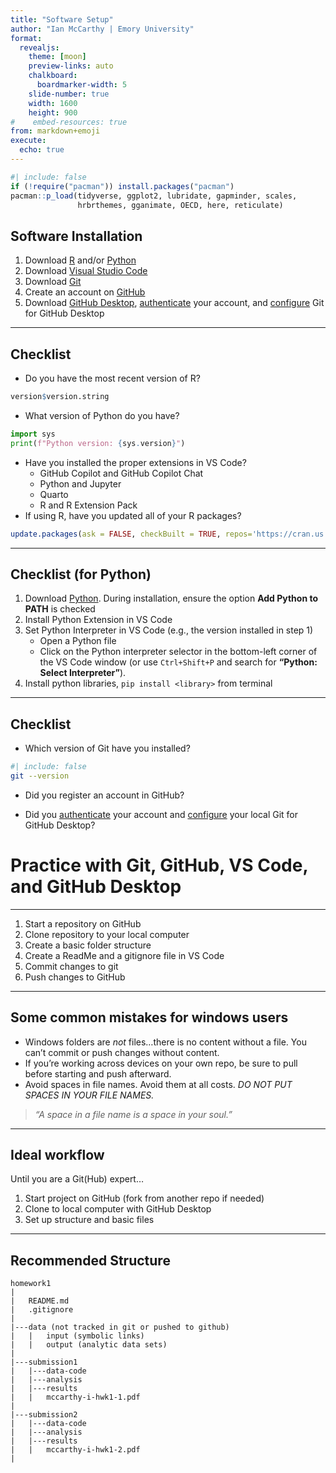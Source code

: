 ```yaml
---
title: "Software Setup"
author: "Ian McCarthy | Emory University"
format: 
  revealjs:
    theme: [moon]
    preview-links: auto
    chalkboard:
      boardmarker-width: 5
    slide-number: true
    width: 1600
    height: 900    
#    embed-resources: true
from: markdown+emoji
execute: 
  echo: true
---
```


```r
#| include: false
if (!require("pacman")) install.packages("pacman")
pacman::p_load(tidyverse, ggplot2, lubridate, gapminder, scales,
               hrbrthemes, gganimate, OECD, here, reticulate)
```

## Software Installation

1. Download [R](https://www.r-project.org/) and/or [Python](https://www.python.org/)
2. Download [Visual Studio Code](https://code.visualstudio.com/)
3. Download [Git](https://git-scm.com/downloads)
4. Create an account on [GitHub](https://github.com/)
5. Download [GitHub Desktop](https://desktop.github.com/download/), [authenticate](https://docs.github.com/en/desktop/installing-and-authenticating-to-github-desktop/authenticating-to-github-in-github-desktop) your account, and [configure](https://docs.github.com/en/desktop/configuring-and-customizing-github-desktop/configuring-git-for-github-desktop) Git for GitHub Desktop

---

## Checklist

- Do you have the most recent version of R?
```r
version$version.string
```

- What version of Python do you have?
```python
import sys
print(f"Python version: {sys.version}")
```


- Have you installed the proper extensions in VS Code?
  - GitHub Copilot and GitHub Copilot Chat
  - Python and Jupyter
  - Quarto
  - R and R Extension Pack


- If using R, have you updated all of your R packages? 
```r
update.packages(ask = FALSE, checkBuilt = TRUE, repos='https://cran.us.r-project.org')
```
  

---

## Checklist (for Python)

1. Download [Python](https://www.python.org/). During installation, ensure the option **Add Python to PATH** is checked
2. Install Python Extension in VS Code
3. Set Python Interpreter in VS Code (e.g., the version installed in step 1)
   - Open a Python file
   - Click on the Python interpreter selector in the bottom-left corner of the VS Code window (or use `Ctrl+Shift+P` and search for **"Python: Select Interpreter"**).
4. Install python libraries, `pip install <library>` from terminal


---

## Checklist 

- Which version of Git have you installed?
```bash
#| include: false
git --version
```

- Did you register an account in GitHub?

- Did you [authenticate](https://docs.github.com/en/desktop/installing-and-authenticating-to-github-desktop/authenticating-to-github-in-github-desktop) your account and [configure](https://docs.github.com/en/desktop/configuring-and-customizing-github-desktop/configuring-git-for-github-desktop) your local Git for GitHub Desktop?




# Practice with Git, GitHub, VS Code, and GitHub Desktop


---

1. Start a repository on GitHub
2. Clone repository to your local computer
3. Create a basic folder structure
4. Create a ReadMe and a gitignore file in VS Code
5. Commit changes to git
6. Push changes to GitHub


---

## Some common mistakes for windows users

- Windows folders are *not* files...there is no content without a file. You can't commit or push changes without content.
- If you're working across devices on your own repo, be sure to pull before starting and push afterward.
- Avoid spaces in file names. Avoid them at all costs. *DO NOT PUT SPACES IN YOUR FILE NAMES.*

>*"A space in a file name is a space in your soul."*


---

## Ideal workflow

Until you are a Git(Hub) expert...

1. Start project on GitHub (fork from another repo if needed)
2. Clone to local computer with GitHub Desktop
3. Set up structure and basic files


---

## Recommended Structure

```
homework1
|
|   README.md
|   .gitignore
|
|---data (not tracked in git or pushed to github)
|   |   input (symbolic links)
|   |   output (analytic data sets)
|
|---submission1
|   |---data-code
|   |---analysis
|   |---results
|   |   mccarthy-i-hwk1-1.pdf
|
|---submission2
|   |---data-code
|   |---analysis
|   |---results
|   |   mccarthy-i-hwk1-2.pdf
|
```
